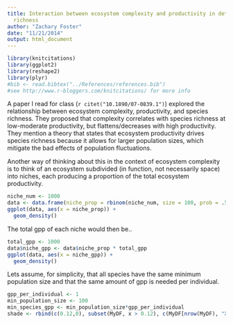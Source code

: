 ```yaml
---
title: Interaction between ecosystem complexity and productivity in determining species
  richness
author: "Zachary Foster"
date: "11/21/2014"
output: html_document
---
```


```r
library(knitcitations)
library(ggplot2)
library(reshape2)
library(plyr)
#bib <- read.bibtex("../References/references.bib")
#see http://www.r-bloggers.com/knitcitations/ for more info
```

A paper I read for class (`r citet("10.1890/07-0839.1")`) explored the relationship between ecosystem complexity, productivity, and species richness.
They proposed that complexity correlates with species richness at low-moderate productivity, but flattens/decreases with high productivity. 
They mention a theory that states that ecosystem productivity drives species richness because it allows for larger population sizes, which mitigate the bad effects of population fluctuations. 

Another way of thinking about this in the context of ecosystem complexity is to think of an ecosystem subdivided (in function, not necessarily space) into niches, each producing a proportion of the total ecosystem productivity.

```r
niche_num <- 1000
data <- data.frame(niche_prop = rbinom(niche_num, size = 100, prob = .5) / niche_num)
ggplot(data, aes(x = niche_prop)) +
  geom_density()
```

The total gpp of each niche would then be..

```r
total_gpp <- 1000
data$niche_gpp <- data$niche_prop * total_gpp
ggplot(data, aes(x = niche_gpp)) +
  geom_density()
```

Lets assume, for simplicity, that all species have the same minimum population size and that the same amount of gpp is needed per individual. 

```r
gpp_per_individual <- 1
min_population_size <- 100
min_species_gpp <- min_population_size*gpp_per_individual
shade <- rbind(c(0.12,0), subset(MyDF, x > 0.12), c(MyDF[nrow(MyDF), "X"], 0))
```

